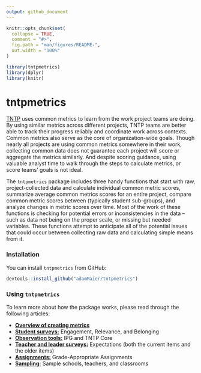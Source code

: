 ```yaml
---
output: github_document
---
```


<!-- README.md is generated from README.Rmd. Please edit that file -->

```r
knitr::opts_chunk$set(
  collapse = TRUE,
  comment = "#>",
  fig.path = "man/figures/README-",
  out.width = "100%"
)
```

```r
library(tntpmetrics)
library(dplyr)
library(knitr)
```

# tntpmetrics

<!-- badges: start -->
<!-- badges: end -->

[TNTP](https://tntp.org/) uses common metrics to learn from the work project teams are doing. By using similar metrics across different projects, TNTP teams are better able to track their progress reliably and coordinate work across contexts. Common metrics also serve as the core of organization-wide goals. Though nearly all projects are using common metrics somewhere in their work, collecting common data does not guarantee each project will score or aggregate the metrics similarly. And despite scoring guidance, using valuable analyst time to walk through the steps to calculate metrics, or score teams' goals is not ideal.

The `tntpmetrics` package includes three handy functions that start with raw, project-collected data and calculate individual common metric scores, summarize average common metrics scores for an entire project, compare common metric scores between (typically student sub-groups), and analyze changes in metric scores over time. Most of the work of these functions is checking for potential errors or inconsistencies in the data -- such as data not being on the proper scale, or missing but needed variables. These functions attempt to anticipate all of the potential issues that could occur between collecting raw data and calculating simple means from it.

### Installation

You can install `tntpmetrics` from GitHub:

``` r
devtools::install_github("adamMaier/tntpmetrics")
```

### Using `tntpmetrics`

To learn more about how the package works, please read through the following articles:

* [**Overview of creating metrics**](articles/metric_overview.html)
* [**Student surveys:**](articles/student_surveys.html) Engagement, Relevance, and Belonging
* [**Observation tools:**](articles/observation_tool.html) IPG and TNTP Core
* [**Teacher and leader surveys:**](articles/teacher_expectations.html) Expectations (both the current items and the older items)
* [**Assignments:**](articles/assignments.html) Grade-Appropriate Assignments
* [**Sampling:**](articles/sample_implicit.html) Sample schools, teachers, and classrooms
